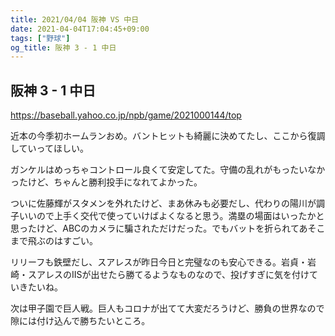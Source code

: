 ```yaml
---
title: 2021/04/04 阪神 VS 中日
date: 2021-04-04T17:04:45+09:00
tags: ["野球"]
og_title: 阪神 3 - 1 中日
---
```


## 阪神 3 - 1 中日

https://baseball.yahoo.co.jp/npb/game/2021000144/top

近本の今季初ホームランおめ。バントヒットも綺麗に決めてたし、ここから復調していってほしい。

ガンケルはめっちゃコントロール良くて安定してた。守備の乱れがもったいなかったけど、ちゃんと勝利投手になれてよかった。

ついに佐藤輝がスタメンを外れたけど、まあ休みも必要だし、代わりの陽川が調子いいので上手く交代で使っていけばよくなると思う。満塁の場面はいったかと思ったけど、ABCのカメラに騙されただけだった。でもバットを折られてあそこまで飛ぶのはすごい。

リリーフも鉄壁だし、スアレスが昨日今日と完璧なのも安心できる。岩貞・岩崎・スアレスのIISが出せたら勝てるようなものなので、投げすぎに気を付けていきたいね。

次は甲子園で巨人戦。巨人もコロナが出てて大変だろうけど、勝負の世界なので隙には付け込んで勝ちたいところ。
